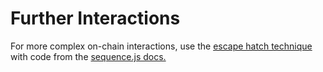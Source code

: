 # Further Interactions

For more complex on-chain interactions, use the [escape hatch technique](/unity-sdk/wallet/escape-hatch) with code from the [sequence.js docs.](/wallet)